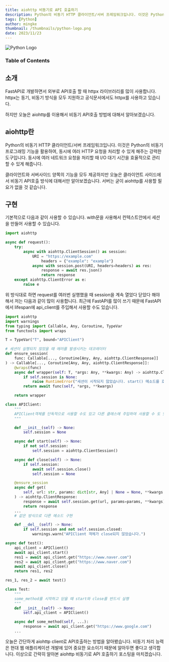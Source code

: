 ```yaml
---
title: aiohttp 비동기로 API 호출하기
description: Python의 비동기 HTTP 클라이언트/서버 프레임워크입니다. 이것은 Python의 비동기 프로그래밍 기능을 활용하여, 동시에 여러 HTTP 요청을 처리할 수 있게 해주는 강력한 도구입니다.  동시에 여러 네트워크 요청을 처리할 때 I/O 대기 시간을 효율적으로 관리할 수 있게 해줍니다.
tags: [Python]
author: mingke
thumbnail: /thumbnails/python-logo.png
date: 2023/11/23
---
```


<Image src="/thumbnails/python-logo.png" alt="Python Logo" />

### Table of Contents

## 소개

FastAPI로 개발하면서 외부로 API호출 할 때 httpx 라이브러리를 많이 사용합니다. httpx는 동기, 비동기 방식을 모두 지원하고 공식문서에서도 httpx를 사용하고 있습니다.

하지만 오늘은 aiohttp를 이용해서 비동기 API호출 방법에 대해서 알아보겠습니다.

## aiohttp란

Python의 비동기 HTTP 클라이언트/서버 프레임워크입니다. 이것은 Python의 비동기 프로그래밍 기능을 활용하여, 동시에 여러 HTTP 요청을 처리할 수 있게 해주는 강력한 도구입니다. 동시에 여러 네트워크 요청을 처리할 때 I/O 대기 시간을 효율적으로 관리할 수 있게 해줍니다.

클라이언트와 서버사이드 양쪽의 기능을 모두 제공하지만 오늘은 클라이언트 사이드에서 비동기 API호출 방식에 대해서만 알아보겠습니다. 서버는 굳이 aiohttp를 사용할 필요가 없을 것 같습니다.

## 구현

기본적으로 다음과 같이 사용할 수 있습니다. with문을 사용해서 컨텍스트안에서 세션을 만들어 사용할 수 있습니다.

```python
import aiohttp

async def request():
    try:
        async with aiohttp.ClientSession() as session:
            URI = "https://example.com"
                headers = {"example": "example"}
            async with session.post(URI, headers=headers) as res:
                response = await res.json()
                return response
    except aiohttp.ClientError as e:
        raise e
```

위 방식대로 하면 request를 여러번 실행했을 때 session을 계속 열었다 닫았다 해야해서 저는 다음과 같이 많이 사용합니다. 최근에 FastAPI를 많이 쓰기 때문에 FastAPI에서 lifespan에 api_client를 주입해서 사용할 수도 있습니다.

```python
import aiohttp
import warnings
from typing import Callable, Any, Coroutine, TypeVar
from functools import wraps

T = TypeVar("T", bound="APIClient")

# 세션이 실행되지 않았을 때 에러를 발생시키는 데코레이터
def ensure_session(
    func: Callable[..., Coroutine[Any, Any, aiohttp.ClientResponse]]
) -> Callable[..., Coroutine[Any, Any, aiohttp.ClientResponse]]:
    @wraps(func)
    async def wrapper(self: T, *args: Any, **kwargs: Any) -> aiohttp.ClientResponse:
        if self.session is None:
            raise RuntimeError("세션이 시작되지 않았습니다. start() 메소드를 호출하세요.")
        return await func(self, *args, **kwargs)

    return wrapper

class APIClient:
    """
    APIClient객체를 단독적으로 사용할 수도 있고 다른 클래스에 주입하여 사용할 수 도 있음
    """

    def __init__(self) -> None:
        self.session = None

    async def start(self) -> None:
        if not self.session:
            self.session = aiohttp.ClientSession()

    async def close(self) -> None:
        if self.session:
            await self.session.close()
            self.session = None

    @ensure_session
    async def get(
        self, url: str, params: dict[str, Any] | None = None, **kwargs: Any
    ) -> aiohttp.ClientResponse:
        response = await self.session.get(url, params=params, **kwargs)
        return response
    ...
    # 같은 방식으로 다른 메소드 구현

    def __del__(self) -> None:
        if self.session and not self.session.closed:
            warnings.warn("APIClient 객체가 close되지 않았습니다.")
```

```python
async def test():
    api_client = APIClient()
    await api_client.start()
    res1 = await api_client.get("https://www.naver.com")
    res2 = await api_client.get("https://www.naver.com")
    await api_client.close()
    return res1, res2

res_1, res_2 = await test()

class Test:
	"""
    some_method를 시작하고 닫을 때 start와 close를 반드시 실행
    """
    def __init__(self) -> None:
        self.api_client = APIClient()

    async def some_method(self, ...):
        response = await api_client.get("https://www.google.com")
    ...
```

오늘은 간단하게 aiohttp client로 API호출하는 방법을 알아봤습니다. 비동기 처리 능력은 현대 웹 애플리케이션 개발에 있어 중요한 요소이기 때문에 알아두면 좋다고 생각합니다.
이상으로 간략히 알아본 aiohttp 비동기로 API 호출하기 포스팅을 마치겠습니다.
